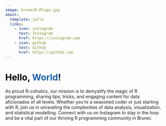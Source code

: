```yaml
---
image: bruneiR-Rlogo.jpg
about:
  template: jolla
  links:
    - icon: instagram
      text: Instagram
      href: https://instagram.com
    - icon: github
      text: Github
      href: https://github.com
---
```


# [Hello,]{style="color: black;"} [World]{style="color: #1a61b1;"}!

As proud R-coholics, our mission is to demystify the magic of R programming, sharing tips, tricks, and engaging content for data aficionados of all levels. Whether you're a seasoned coder or just starting with R, join us in unraveling the complexities of data analysis, visualization, and statistical modelling. Connect with us on Instagram to stay in the loop and be a vital part of our thriving R programming community in Brunei.
